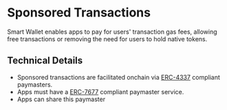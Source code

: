# Sponsored Transactions

Smart Wallet enables apps to pay for users' transaction gas fees, allowing free transactions or removing the need for users to hold native tokens.

## Technical Details
- Sponsored transactions are facilitated onchain via [ERC-4337](https://eips.ethereum.org/EIPS/eip-4337) compliant paymasters.
- Apps must have a [ERC-7677](https://eips.ethereum.org/EIPS/eip-7677) compliant paymaster service. 
- Apps can share this paymaster 